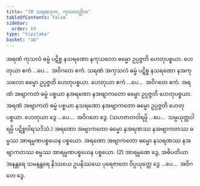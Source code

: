 ```yaml
---
title: "70 သရဏဒုက, ကုသလတ္တိက"
tableOfContents: false
sidebar:
  order: 69
type: "tipitaka"
basket: "ab"
---
```



<DynamicBreadcrumb />

<Division number="79">

<Paragraph number="211">
အရဏံ ကုသလံ ဓမ္မံ ပဋိစ္စ နသရဏော နကုသလော ဓမ္မော ဥပ္ပဇ္ဇတိ ဟေတုပစ္စယာ. ဟေတုယာ ဧကံ …ပေ…  အဝိဂတေ ဧကံ.
</Paragraph>

<Paragraph number="212">
သရဏံ အကုသလံ ဓမ္မံ ပဋိစ္စ နသရဏော နအကုသလော ဓမ္မော ဥပ္ပဇ္ဇတိ ဟေတုပစ္စယာ. ဟေတုယာ ဧကံ …ပေ…  အဝိဂတေ ဧကံ.
</Paragraph>

<Paragraph number="213">
အရဏံ အဗျာကတံ ဓမ္မံ ပစ္စယာ နအရဏော နအဗျာကတော ဓမ္မော ဥပ္ပဇ္ဇတိ ဟေတုပစ္စယာ. အရဏံ အဗျာကတံ ဓမ္မံ ပစ္စယာ နသရဏော နအဗျာကတော ဓမ္မော ဥပ္ပဇ္ဇတိ ဟေတုပစ္စယာ. ဟေတုယာ ဒွေ …ပေ…  အဝိဂတေ ဒွေ.
</Paragraph>

<Paragraph number="214">
(သဟဇာတဝါရမ္ပိ …ပေ…  သမ္ပယုတ္တဝါရမ္ပိ ပဋိစ္စဝါရသဒိသံ.)
</Paragraph>

</Division>
<Division number="80">

<Paragraph number="215">
အရဏော အဗျာကတော ဓမ္မော နအရဏဿ နအဗျာကတဿ ဓမ္မဿ အာရမ္မဏပစ္စယေန ပစ္စယော. အရဏော အဗျာကတော ဓမ္မော နသရဏဿ နအဗျာကတဿ ဓမ္မဿ အာရမ္မဏပစ္စယေန ပစ္စယော. (2)
</Paragraph>

<Paragraph number="216">
အာရမ္မဏေ ဒွေ, အဓိပတိယာ အနန္တရေ သမနန္တရေ နိဿယေ ဥပနိဿယေ ပုရေဇာတေ ဝိပ္ပယုတ္တေ ဒွေ …ပေ…  အဝိဂတေ ဒွေ.
</Paragraph>
</Division>